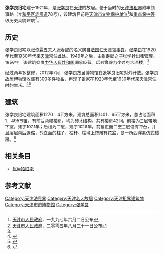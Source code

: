 {{文物保护单位
| 级别 = 省级
| 省区市 = 天津市
| 名称 = 张学良旧宅
| 图片 = [[File:张学良旧宅.jpg|200px]]
| 编号 = 3
| 分类 = 近现代重要史迹及代表性建筑
| 时代 = 1921年
| 所在 = [[天津市|天津市]][[和平区_(天津市)|和平区]]
| 登录 = 1997年6月2日
}}
'''张学良旧宅'''建于1921年，是[[张学良|张学良]]在[[天津|天津]]的故居。位于当时的[[天津法租界|天津法租界]]的丰领事路（今[[和平区_(天津市)|和平区]][[赤峰道|赤峰道]]78号），该建筑目前是[[天津市文物保护单位|天津市文物保护单位]]<ref>[[天津市人民政府|天津市人民政府]]，一九九七年六月二日公布</ref>和[[天津历史风貌建筑|重点保护等级历史风貌建筑]]<ref>[[天津市人民政府|天津市人民政府]]，二零零五年八月三十一日公布</ref>。

== 历史 ==
张学良旧宅以[[张作霖|张作霖]]五夫人张寿懿的名义购自[[原法国驻天津领事馆|法国驻天津领事馆]]。[[张学良|张学良]]在1920年代至1930年代来[[天津|天津]]常住此处。1949年之后，由张寿懿之子张学铨出租管理。1956年，该建筑交由[[中华人民共和国|中华人民共和国]]国家经营。后来曾辟为少帅府大酒楼。<ref name=zgtj/>

经过两年多整修，2012年7月，张学良故居博物馆在张学良旧宅对外开放。张学良故居博物馆收藏有300多件物品，再现了张家在1920年代至1930年代来天津常住时的生活。<ref>{{Cite web |url=http://www.china.com.cn/city/2012-07/25/content_26010129.htm |title=张学良故居博物馆全新开放，中国网，2012-07-25 |access-date=2015-03-05 |archive-date=2020-07-06 |archive-url=https://web.archive.org/web/20200706115312/http://www.china.com.cn/city/2012-07/25/content_26010129.htm }}</ref><ref>{{Cite web |url=http://news.enorth.com.cn/system/2012/07/23/009690337.shtml |title=网友实拍:张学良故居博物馆开放 藏300余件物品，北方网，2012-07-23 |access-date=2015-03-05 |archive-date=2021-04-15 |archive-url=https://web.archive.org/web/20210415111736/http://news.enorth.com.cn/system/2012/07/23/009690337.shtml }}</ref>

== 建筑 ==
{{天津历史风貌建筑
| 省区市 = 天津市
| 名称 = 张学良旧宅
| 图片 = [[File:张学良旧宅铭牌.jpg|200px]]
| 编号 = 0120005
| 等级 = 重点保护
| 时代 = 1921年
| 所在 = [[天津市|天津市]][[和平区_(天津市)|和平区]]
| 公布 = 2005年8月31日
}}
张学良旧宅建筑面积1270．4平方米。建筑总面积1401．65平方米，总占地面积1．495市亩。有前后两幢楼房，均为砖木结构，共有楼房42间，前楼为三层带地下室，建于1921年；后楼为二层，建于1926年。前楼正面二至三层设有平台，并且层层向后退缩，外立面的柱子、栏杆、柱墩上饰雕有花盆，是一所西洋集仿式楼房。<ref name=zgtj>{{Cite web |url=http://www.tj.gov.cn/zjtj/rwtj/jzbl/200708/t20070831_3015.htm |title=张学良故居，中国天津，2007-08-31 |access-date=2009-12-31 |archive-date=2013-04-12 |archive-url=https://web.archive.org/web/20130412122215/http://www.tj.gov.cn/zjtj/rwtj/jzbl/200708/t20070831_3015.htm |dead-url=no }}</ref>

==相关条目==
* [[张学铭旧宅|张学铭旧宅]]

==参考文献==
{{reflist}}
{{天津市名人故居}}
{{天津市文物保护单位}}
[[Category:天津法租界|Category:天津法租界]]
[[Category:天津名人故居|Category:天津名人故居]]
[[Category:天津租界建筑物|Category:天津租界建筑物]]
[[Category:天津市的博物館|Category:天津市的博物館]]
[[Category:张学良|Category:张学良]]